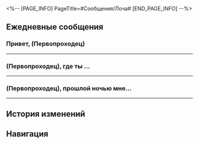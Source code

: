 <%-- [PAGE_INFO]
PageTitle=#Сообщения/Лоча#
[END_PAGE_INFO] --%>
{{Сообщение Инфобокс
|id          = 1203
|Изображение = Персонаж Лоча Иконка.png
|Тип         = Персонаж
|Отправитель = Лоча
|ПодписьСоо  = Простой странствующий торговец
|Фракция     = Лофу Сяньчжоу
}}

==Ежедневные сообщения==
===Привет, (Первопроходец)===
{{Сообщения|текст =
:'''Лоча:''' Привет, (Первопроходец)
:'''Лоча:''' Приношу свои извинения за беспокойство, хочу кое о чём спросить.
:'''Лоча:''' Как я говорил, жизнь странствующего торговца по большей части нудная и скучная.
:'''Лоча:''' Может, дашь совет, (Первопроходец), как скоротать время в путешествиях?
:{Выбор} Общайся.
::'''(Первопроходец):''' Говори с окружающими.
::'''Лоча:''' Если честно, я не мастер ведения разговоров. Но из-за этого гроба приходится много болтать.
:{Выбор} Делай, что тебе нравится.
::'''(Первопроходец):''' Делай, что тебе нравится. Играй, читай, любуйся пейзажами, что захочешь.
::'''Лоча:''' Неплохая идея, нужно дочитать книги, которые я взял с Лофу.
:{Выбор} Спи.
::'''(Первопроходец):''' В дороге только спать и остаётся.
::'''Лоча:''' Главное - это цель, а не процесс, да?
:'''Лоча:''' Этим ты и занимаешься обычно, (Первопроходец)?
:{Выбор} Конечно!
::'''(Первопроходец):''' Конечно, так и делаю.
::'''Лоча:''' Кажется, ты в этом разбираешься.
::'''Лоча:''' Спасибо за совет.
:{Выбор} Конечно, нет.
::'''(Первопроходец):''' Конечно, нет, никогда так не делаю.
::'''Лоча:''' Значит, ты {{MC|ж=выбрала|м=выбрал}} то, что лучше всего подходит мне.
:'''Лоча:''' Попробую.
}}
----

===(Первопроходец), где ты {{MC|ж=жила|м=жил}}...===
{{Сообщения|текст =
:'''Лоча:''' (Первопроходец), где ты {{MC|ж=жила|м=жил}} на Лофу? Тебе понравилось?
:'''Лоча:''' Постой, дай угадаю.
:'''Лоча:''' Гостиница «Петрикор»?
:{Выбор} Там неплохо.
::'''(Первопроходец):''' Да, в ней я и {{MC|ж=жила|м=жил}}.
::'''(Первопроходец):''' Люкс премиум-класса, неплохо.
::'''(Первопроходец):''' [[Файл:Стикер ГПП 07 Пом-Пом 06.png|80px|&lbrack;Одобрение&rbrack;]]
::'''Лоча:''' Забронировать люкс премиум-класса непросто, большинство стремятся туда просто ради ночного вида на Авеню звездочётов.
:{Выбор} Так себе.
::'''(Первопроходец):''' Да, в ней я и {{MC|ж=жила|м=жил}}.
::'''(Первопроходец):''' Если честно, ничего особенного.
::'''(Первопроходец):''' В отелях всегда переживаю, что случится что-то плохое, а сам отель при этом меня мало интересует.
::'''(Первопроходец):''' [[Файл:Стикер ГПП 07 Пом-Пом 02.png|80px|&lbrack;Плач&rbrack;]]
::'''Лоча:''' Нелегко тебе пришлось, похоже.
:'''Лоча:''' Я часто останавливаюсь в «Петрикоре». От него легко добраться куда угодно.
:'''Лоча:''' Несмотря на то, что я странствующий торговец, путешествия меня особо не увлекают, и даже мне порой бывает скучно.
:'''Лоча:''' В квартале залов небожителей есть несколько квартир, которые сдаются в краткосрочную аренду, поэтому я поехал туда.
:'''Лоча:''' Там часто останавливаются жители Сяньчжоу.
:{Выбор} Все будут глазеть.
::'''(Первопроходец):''' Все будут на тебя глазеть, не очень-то удобно.
::'''Лоча:''' Всё зависит от твоего отношения.
::'''Лоча:''' Жители Сяньчжоу не такие уж нелюдимые. Они дружелюбны, мне нравится за ними наблюдать...
::'''Лоча:''' Правда, в основном наблюдают за мной.
:{Выбор} Ты теперь житель Сяньчжоу.
::'''(Первопроходец):''' Ты и сам теперь житель Сяньчжоу.
::'''Лоча:''' Хе-хе, ты меня знаешь.
::'''Лоча:''' Да, я смешался с жителями Лофу.
:'''Лоча:''' Я веду кочевой образ жизни и ни одно место не могу назвать домом. Жизнь в квартале залов небожителей на некоторое время помогает мне забыть, что я странствующий торговец.
:'''Лоча:''' Так что мне нравится.
:{Выбор} Я тоже попробую.
::'''(Первопроходец):''' В следующий раз тоже попробую.
::'''Лоча:''' Если повезёт, мы даже станем соседями.
:{Выбор} Я не смогу там жить.
::'''(Первопроходец):''' Наверное, не смогу там жить.
::'''Лоча:''' А почему?
::{Выбор} Мне страшно!
:::'''(Первопроходец):''' Мне страшно!
::{Выбор} Могу спать только в своей постели!
:::'''(Первопроходец):''' Могу спать только в своей постели!
::{Выбор} Я чистюля!
:::'''(Первопроходец):''' Я чистюля!
::'''Лоча:''' Ясно.
::'''Лоча:''' Уважаю твоё решение.
::'''Лоча:''' Если передумаешь, дай знать.
}}
----

===(Первопроходец), прошлой ночью мне...===
{{Сообщения|текст =
:'''Лоча:''' (Первопроходец), прошлой ночью мне не удалось заснуть.
:'''Лоча:''' Может быть, я слишком наивен. Без постоянных клиентов трудно вести бизнес ночью.
:'''Лоча:''' Я отправился на Переулок ауруматонов, это старая улица, известная своим ночным базаром.
:'''Лоча:''' Я же странствующий торговец, а потому обязан проверить!
:{Выбор} Ты что-то продавал?
::'''(Первопроходец):''' Ты что-то продавал?
::'''Лоча:''' И да, и нет. Покупка и продажа неразрывно связаны.
::'''Лоча:''' У меня было с собой несколько занятных безделушек, но не всегда удаётся найти тех, кто ими заинтересуется.
::'''Лоча:''' Кстати, жители Сяньчжоу такие дружелюбные. Даже если они ничего не покупают, то обязательно останавливаются поболтать.
:{Выбор} Ты что-то покупал?
::'''(Первопроходец):''' Ты что-то покупал?
::'''Лоча:''' И да, и нет. Покупка и продажа неразрывно связаны.
::'''Лоча:''' В некоторых магазинах были интересные штуковины, но мне ничего не приглянулось.
::'''Лоча:''' Кстати, жители Сяньчжоу такие дружелюбные. Даже если я ничего не покупаю, они обязательно останавливаются поболтать.
:'''Лоча:''' Я просто не думал, что мы будем болтать до самого закрытия.
:'''Лоча:''' Ночка выдалась весёлой, но если подумать, что я получил?
:{Выбор} Ты получил информацию!
::'''(Первопроходец):''' Не говори так.
::'''(Первопроходец):''' Ты получил полезную информацию о Сяньчжоу!
::'''Лоча:''' Ха-ха, кажется, я и впрямь кажусь тебе странствующим торговцем.
:{Выбор} Ты нашёл друзей!
::'''(Первопроходец):''' Не говори так.
::'''(Первопроходец):''' Ты нашёл друзей среди жителей Сяньчжоу!
::'''Лоча:''' Да, что может быть лучше?
:{Выбор} Ты получил синяки под глазами!
::'''(Первопроходец):''' Не говори так.
::'''(Первопроходец):''' Ты получил синяки под глазами!
::'''Лоча:''' Эх, а обычно по мне не видно, что я не спал всю ночь.
:'''Лоча:''' Если удастся, загляни на Переулок ауруматонов.
:'''Лоча:''' А если я ещё буду на Сяньчжоу, обязательно зови с собой.
}}
----

==История изменений==
{{История изменений|3.5}}

==Навигация==
{{Сообщения Навбокс}}